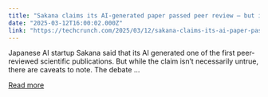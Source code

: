 ```yaml
---
title: "Sakana claims its AI-generated paper passed peer review — but it’s a bit more nuanced than that"
date: "2025-03-12T16:00:02.000Z"
link: "https://techcrunch.com/2025/03/12/sakana-claims-its-ai-paper-passed-peer-review-but-its-a-bit-more-nuanced-than-that/"
---
```


Japanese AI startup Sakana said that its AI generated one of the first peer-reviewed scientific publications. But while the claim isn&#8217;t necessarily untrue, there are caveats to note. The debate ...

[Read more](https://techcrunch.com/2025/03/12/sakana-claims-its-ai-paper-passed-peer-review-but-its-a-bit-more-nuanced-than-that/)

